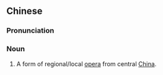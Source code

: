 {{also|越调}}
==Chinese==
{{zh-forms|s=越调}}
{{wikipedia|lang=zh}}

===Pronunciation===
{{zh-pron
|m=yuèdiào
|c=jyut6 diu6
|cat=n
}}

===Noun===
{{zh-noun}}

# {{lb|zh|opera}} A form of regional/local [[opera]] from central [[China]].